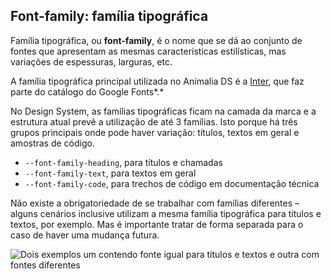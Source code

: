 
## Font-family: família tipográfica

Família tipográfica, ou **font-family**, é o nome que se dá ao conjunto de fontes que apresentam as mesmas características
estilísticas, mas variações de espessuras, larguras, etc.

A família tipográfica principal utilizada no Animalia DS é a [Inter](https://fonts.google.com/specimen/Inter?query=inter), que faz parte do catálogo do Google Fonts*.*

No Design System, as famílias tipográficas ficam na camada da marca e a estrutura atual prevê a utilização de até 3 famílias. Isto porque há três grupos principais onde pode haver variação: títulos, textos em geral e amostras de código.

- `--font-family-heading`, para títulos e chamadas
- `--font-family-text`, para textos em geral
- `--font-family-code`, para trechos de código em documentação técnica

Não existe a obrigatoriedade de se trabalhar com famílias diferentes – alguns cenários inclusive utilizam a mesma família
tipográfica para títulos e textos, por exemplo. Mas é importante tratar de forma separada para o caso de haver uma mudança
futura.

<img
  src={FontFamilyExample}
  alt="Dois exemplos um contendo fonte igual para títulos e textos e outra com fontes diferentes"
/>
